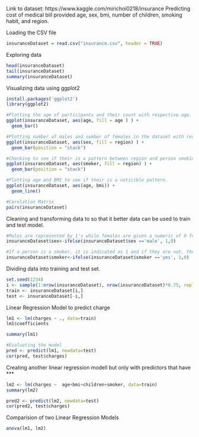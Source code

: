 Link to dataset: https://www.kaggle.com/mirichoi0218/insurance
Predicting cost of medical bill provided age, sex, bmi, number of children, smoking habit, and region.

Loading the CSV file
```r
insuranceDataset = read.csv("insurance.csv", header = TRUE)
```

Exploring data
```r
head(insuranceDataset)
tail(insuranceDataset)
summary(insuranceDataset)
```
Visualizing data using ggplot2
```r
install.packages('ggplot2')
library(ggplot2)

#Plotting the age of participants and their count with respective age.
ggplot(insuranceDataset, aes(age, fill = age ) ) +
  geom_bar()

#Plotting number of males and number of females in the dataset with respect to their region.
ggplot(insuranceDataset, aes(sex, fill = region) ) +
  geom_bar(position = "stack")

#Checking to see if their is a pattern between region and person smoking.
ggplot(insuranceDataset, aes(smoker, fill = region) ) +
  geom_bar(position = "stack")

#Plotting age and BMI to see if their is a noticible pattern.
ggplot(insuranceDataset, aes(age, bmi)) +
  geom_line()

#Corelation Matrix
pairs(insuranceDataset)
```





Cleaning and transforming data to so that it better data can be used to train and test model.
```r
#Males are represented by 1's while females are given a numeric of 0 for identification purposes.
insuranceDataset$sex<-ifelse(insuranceDataset$sex =='male', 1,0)

#If a person is a smoker, it is indicated as 1 and if they are not, they are indicated with a 0.
insuranceDataset$smoker<-ifelse(insuranceDataset$smoker =='yes', 1,0)
```

Dividing data into training and test set.
```r
set.seed(1234)
i <- sample(1:nrow(insuranceDataset), nrow(insuranceDataset)*0.75, replace=FALSE)
train <- insuranceDataset[i,]
test <- insuranceDataset[-i,]
```

Linear Regression Model to predict charge
```r
lm1 <- lm(charges ~ ., data=train)
lm1$coefficients

summary(lm1)

#Evaluating the model
pred <- predict(lm1, newdata=test)
cor(pred, test$charges)
```

Creating another linear regression modell but only with predictors that have ***
```r
lm2 <- lm(charges ~  age+bmi+children+smoker, data=train)
summary(lm2)

pred2 <- predict(lm2, newdata=test)
cor(pred2, test$charges)
```

Comparision of two Linear Regression Models
```r
anova(lm1, lm2)
```

